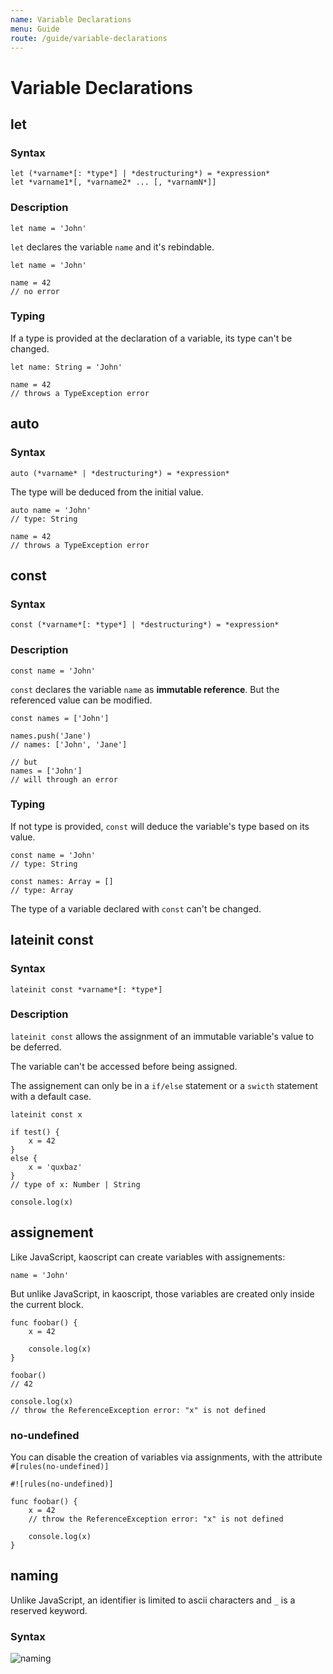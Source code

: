 ```yaml
---
name: Variable Declarations
menu: Guide
route: /guide/variable-declarations
---
```


# Variable Declarations

## let

### Syntax

```syntax
let (*varname*[: *type*] | *destructuring*) = *expression*
let *varname1*[, *varname2* ... [, *varnamN*]]
```

### Description

```kaoscript
let name = 'John'
```

`let` declares the variable `name` and it's rebindable.

```kaoscript
let name = 'John'

name = 42
// no error
```

### Typing

If a type is provided at the declaration of a variable, its type can't be changed.

```kaoscript
let name: String = 'John'

name = 42
// throws a TypeException error
```

## auto

### Syntax

```syntax
auto (*varname* | *destructuring*) = *expression*
```

The type will be deduced from the initial value.

```kaoscript
auto name = 'John'
// type: String

name = 42
// throws a TypeException error
```

## const

### Syntax

```syntax
const (*varname*[: *type*] | *destructuring*) = *expression*
```

### Description

```kaoscript
const name = 'John'
```

`const` declares the variable `name` as **immutable reference**. But the referenced value can be modified.

```kaoscript
const names = ['John']

names.push('Jane')
// names: ['John', 'Jane']

// but
names = ['John']
// will through an error
```

### Typing

If not type is provided, `const` will deduce the variable's type based on its value.

```kaoscript
const name = 'John'
// type: String

const names: Array = []
// type: Array
```

The type of a variable declared with `const` can't be changed.

## lateinit const

### Syntax

```syntax
lateinit const *varname*[: *type*]
```

### Description

`lateinit const` allows the assignment of an immutable variable's value to be deferred.

The variable can't be accessed before being assigned.

The assignement can only be in a `if/else` statement or a `swicth` statement with a default case.

```kaoscript
lateinit const x

if test() {
	x = 42
}
else {
	x = 'quxbaz'
}
// type of x: Number | String

console.log(x)
```

## assignement

Like JavaScript, kaoscript can create variables with assignements:

```kaoscript
name = 'John'
```

But unlike JavaScript, in kaoscript, those variables are created only inside the current block.

```kaoscript
func foobar() {
	x = 42

	console.log(x)
}

foobar()
// 42

console.log(x)
// throw the ReferenceException error: "x" is not defined
```

### no-undefined

You can disable the creation of variables via assignments, with the attribute `#[rules(no-undefined)]`

```kaoscript
#![rules(no-undefined)]

func foobar() {
	x = 42
	// throw the ReferenceException error: "x" is not defined

	console.log(x)
}
```

## naming

Unlike JavaScript, an identifier is limited to ascii characters and `_` is a reserved keyword.

### Syntax

![naming](@images/guide/variable-declarations/naming.svg)